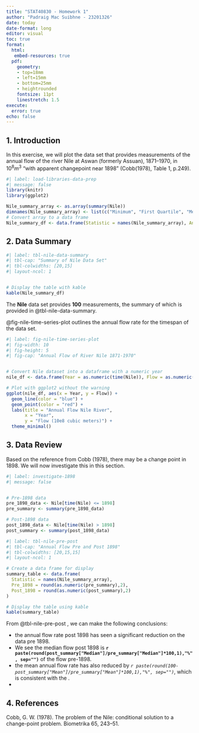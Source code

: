 ```yaml
---
title: "STAT40830 - Homework 1"
author: "Padraig Mac Suibhne - 23201326"
date: today
date-format: long
editor: visual
toc: true
format: 
  html:
   embed-resources: true
  pdf: 
    geometry:
    - top=18mm
    - left=15mm
    - bottom=25mm
    - heightrounded
    fontsize: 11pt
    linestretch: 1.5
execute: 
  error: true
echo: false
---
```


\newpage

## 1. Introduction

In this exercise, we will plot the \textbf{\textcolor{purple}{Nile}} data set that provides measurements of the annual flow of the river Nile at Aswan (formerly Assuan), 1871–1970, in $10^8 m^3$ “with apparent changepoint near 1898” (Cobb(1978), Table 1, p.249).

```r
#| label: load-libraries-data-prep
#| message: false
library(knitr)
library(ggplot2)

Nile_summary_array <- as.array(summary(Nile))
dimnames(Nile_summary_array) <- list(c("Minimum", "First Quartile", "Median", "Mean", "Third Quartile", "Maximum"))
# Convert array to a data frame
Nile_summary_df <- data.frame(Statistic = names(Nile_summary_array), Annual_Flow = as.vector(Nile_summary_array))

```

## 2. Data Summary

```r
#| label: tbl-nile-data-summary
#| tbl-cap: "Summary of Nile Data Set"
#| tbl-colwidths: [20,15]
#| layout-ncol: 1


# Display the table with kable
kable(Nile_summary_df)
```

The **Nile** data set provides **100** measurements, the summary of which is provided in @tbl-nile-data-summary.

@fig-nile-time-series-plot outlines the annual flow rate for the timespan of the data set.

```r
#| label: fig-nile-time-series-plot
#| fig-width: 10
#| fig-height: 5
#| fig-cap: "Annual Flow of River Nile 1871-1970"


# Convert Nile dataset into a dataframe with a numeric year
nile_df <- data.frame(Year = as.numeric(time(Nile)), Flow = as.numeric(Nile))

# Plot with ggplot2 without the warning
ggplot(nile_df, aes(x = Year, y = Flow)) +
  geom_line(color = "blue") +
  geom_point(color = "red") +
  labs(title = "Annual Flow Nile River",
       x = "Year",
       y = "Flow (10e8 cubic meters)") +
  theme_minimal()
```

## 3. Data Review

Based on the reference from Cobb (1978), there may be a change point in 1898. We will now investigate this in this section.

```r
#| label: investigate-1898
#| message: false


# Pre-1898 data
pre_1898_data <- Nile[time(Nile) <= 1898]
pre_summary <- summary(pre_1898_data)

# Post-1898 data
post_1898_data <- Nile[time(Nile) > 1898]
post_summary <- summary(post_1898_data)


```

```r
#| label: tbl-nile-pre-post
#| tbl-cap: "Annual Flow Pre and Post 1898"
#| tbl-colwidths: [20,15,15]
#| layout-ncol: 1

# Create a data frame for display
summary_table <- data.frame(
  Statistic = names(Nile_summary_array),
  Pre_1898 = round(as.numeric(pre_summary),2),
  Post_1898 = round(as.numeric(post_summary),2)
)

# Display the table using kable
kable(summary_table)
```

From @tbl-nile-pre-post , we can make the following conclusions:

-   the annual flow rate post 1898 has seen a significant reduction on the data pre 1898.
-   We see the median flow post 1898 is **`r paste(round(post_summary["Median"]/pre_summary["Median"]*100,1),"%", sep="")`** of the flow pre-1898.
-   the mean annual flow rate has also reduced by *`r paste(round(100-post_summary["Mean"]/pre_summary["Mean"]*100,1),"%", sep="")`*, which is consistent with the \textcolor{red}{reduction in the median value}.
-   \textcolor{blue}{you will notice that the reference to Table 3 is incorrect. In }\textcolor{green}{HTML format }\textcolor{blue}{ this table is designated as Table 2, but unfortunately in }\textcolor{green}{PDF format }\textcolor{blue}{ the reference is Table 3. I tried unsuccessfully to fix this.}

## 4. References

Cobb, G. W. (1978). The problem of the Nile: conditional solution to a change-point problem. Biometrika 65, 243–51.
